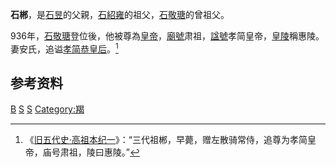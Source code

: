 '''石郴'''，是[[石昱|石昱]]的父親，[[石紹雍|石紹雍]]的祖父，[[石敬瑭|石敬瑭]]的曾祖父。

936年，[[石敬瑭|石敬瑭]]登位後，他被尊為[[皇帝|皇帝]]，[[廟號|廟號]]肃祖，[[諡號|諡號]]孝简皇帝，[[皇陵|皇陵]]稱惠陵。妻安氏，追谥[[孝簡恭皇后|孝简恭皇后]]。<ref>《[[s:旧五代史/卷75|旧五代史·高祖本纪一]]》：“三代祖郴，早薨，赠左散骑常侍，追尊为孝简皇帝，庙号肃祖，陵曰惠陵。”</ref>

==参考资料==
{{reflist}}

{{中国皇帝|父亲后晋靖祖[[石璟|石璟]]|兒子後晋睿祖[[石昱|石昱]]|后晋高祖的曾祖父|}}
{{五代君主}}
{{唐朝人小作品}}

[[Category:石姓|B]]
[[Category:唐朝人|S]]
[[Category:後晉追尊皇帝|S]]
[[Category:羯|Category:羯]]